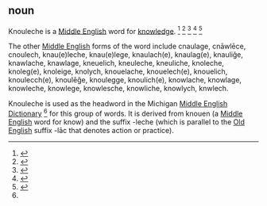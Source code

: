 ==noun==
Knouleche is a [[Middle English]] word for [[knowledge]]. 
<ref name ="med"> {{cite web 
| title = Middle English Dictionary
| publisher = University of Michigan
| year = 2001
| url = http://quod.lib.umich.edu/cgi/m/mec/med-idx?size=First+100&type=headword&q1=knouleche&rgxp=constrained }}
</ref>
<ref>{{cite web 
| title = The dictionary for Malory, Le Morte Darthur 
| publisher = London: W. Caxton
| year = 1485
| url = http://www.pierre-marteau.com/editions/1485-morte-darthur.html }}
</ref>
<ref>{{cite web 
| title = A Concise Dictionary of Middle English from A.D. 1150 TO 1580 
| last = A. L. Mayhew and Walter William Skeat
| publisher = Clarendon Press
| year = 1888
| url = http://www.pbm.com/~lindahl/concise/concise.html }}
</ref>
<ref>{{cite web 
| title = Century Unabridged Dictionary
| year = 1889
| publisher = The Century Company 
| url = http://www.global-language.com/CENTURY/}}
</ref>
<ref>{{cite web 
| title = "knowledge" Dictionary.com Unabridged v1.1
| publisher = Random House
| url = http://dictionary.reference.com/browse/knowledge }}
</ref>

The other [[Middle English]] forms of the word include cnaulage,
cnāwlēce,
cnoulech,
knau(e)leche,
knau(e)lege,
knaulach(e),
knaulag(e),
knauliǧe,
knawlache,
knawlage,
kneuelich,
kneuleche,
kneuliche,
knoleche,
knoleg(e),
knoleige,
knolych,
knouelache,
knouelech(e),
knouelich,
knoulecch(e),
knoulēǧe,
knoulegge,
knoulich(e),
knowlache,
knowlage,
knowleche,
knowlege,
knowlesche,
knowliche,
knowlych,
knwlech.

Knouleche is used as the headword in the Michigan [[Middle English Dictionary]] <ref name ="med"/> for this group of words. It is derived from knouen (a [[Middle English]] word for know) and the suffix -leche (which is parallel to the [[Old English]] suffix -lāc that denotes action or practice).

{{Citation}}